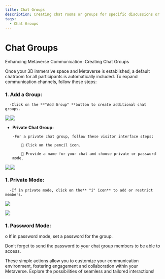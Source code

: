 ```yaml
---
title: Chat Groups
description: Creating chat rooms or groups for specific discussions or topics.
tags:
  - Chat Groups
---
```


# **Chat Groups**

Enhancing Metaverse Communication: Creating Chat Groups

Once your 3D immersive space and Metaverse is established, a default chatroom for all participants is automatically included. To expand communication channels, follow these steps:

### **1.	Add a Group:**

      -Click on the **"Add Group" **button to create additional chat groups.

![](/img/Marvaimages/documentationchat3.jpg)![](/img/Marvaimages/documentationchat4.jpg)

* **Private Chat Group:**

      -For a private chat group, follow these visitor interface steps:

          	Click on the pencil icon.

          	Provide a name for your chat and choose private or password mode.

![](/img/Marvaimages/documentationchat5.jpg)![](</img/Marvaimages/WhatsAppgroup .jpeg>)

### **1.	Private Mode:**

      -If in private mode, click on the** "i" icon** to add or restrict members.

![](/img/Marvaimages/documentationchat6.jpg)

![](/img/Marvaimages/documentationchat7.jpg)

### **1.	Password Mode:**

o	If in password mode, set a password for the group.

Don’t forget to send the password to your chat group members to be able to access.

These simple actions allow you to customize your communication environment, fostering engagement and collaboration within your Metaverse. Explore the possibilities of seamless and tailored interactions!
